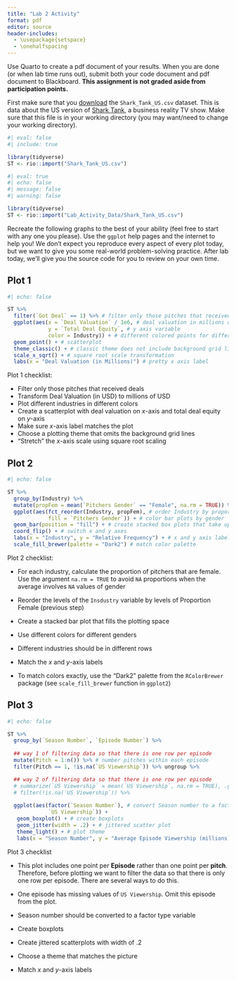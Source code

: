 ```yaml
---
title: "Lab 2 Activity"
format: pdf
editor: source
header-includes:
  - \usepackage{setspace}
  - \onehalfspacing
---
```


Use Quarto to create a pdf document of your results. When you are done (or when lab time runs out), submit both your code document and pdf document to Blackboard. **This assignment is not graded aside from participation points.**

First make sure that you [download](https://fabio-setti.netlify.app/data/World_happiness_2024.csv){target="_blank"} the `Shark_Tank_US.csv` dataset. This is data about the US version of [Shark Tank](https://en.wikipedia.org/wiki/Shark_Tank){target="_blank"}, a business reality TV show. Make sure that this file is in your working directory (you may want/need to change your working directory).

```r
#| eval: false
#| include: true

library(tidyverse)
ST <- rio::import("Shark_Tank_US.csv")
```


```r
#| eval: true
#| echo: false
#| message: false
#| warning: false

library(tidyverse)
ST <- rio::import("Lab_Activity_Data/Shark_Tank_US.csv")
```


Recreate the following graphs to the best of your ability (feel free to start with any one you please). Use the `ggplot` help pages and the internet to help you! We don't expect you reproduce every aspect of every plot today, but we want to give you some real-world problem-solving practice. After lab today, we'll give you the source code for you to review on your own time.

\newpage

## Plot 1

```r
#| echo: false

ST %>%
  filter(`Got Deal` == 1) %>% # filter only those pitches that received deals
  ggplot(aes(x = `Deal Valuation` / 1e6, # deal valuation in millions of dollars (1e6 is short for 1,000,000)
             y = `Total Deal Equity`, # y axis variable
             color = Industry)) + # different colored points for different industries
  geom_point() + # scatterplot
  theme_classic() + # classic theme does not include background grid lines
  scale_x_sqrt() + # square root scale transformation
  labs(x = "Deal Valuation (in Millions)") # pretty x axis label
```

Plot 1 checklist:

* Filter only those pitches that received deals
* Transform Deal Valuation (in USD) to millions of USD
* Plot different industries in different colors
* Create a scatterplot with deal valuation on *x*-axis and total deal equity on *y*-axis
* Make sure *x*-axis label matches the plot
* Choose a plotting theme that omits the background grid lines
* "Stretch" the *x*-axis scale using square root scaling

## Plot 2

```r
#| echo: false

ST %>%
  group_by(Industry) %>%
  mutate(propFem = mean(`Pitchers Gender` == "Female", na.rm = TRUE)) %>% # calculate proportion female for each industry
  ggplot(aes(fct_reorder(Industry, propFem), # order Industry by proportion female
             fill = `Pitchers Gender`)) + # color bar plots by gender
  geom_bar(position = "fill") + # create stacked box plots that take up the entire row
  coord_flip() + # switch x and y axes
  labs(x = "Industry", y = "Relative Frequency") + # x and y axis labels
  scale_fill_brewer(palette = "Dark2") # match color palette
```

Plot 2 checklist:

* For each industry, calculate the proportion of pitchers that are female. Use the argument `na.rm = TRUE` to avoid `NA` proportions when the average involves `NA` values of gender

* Reorder the levels of the `Insdustry` variable by levels of Proportion Female (previous step)

* Create a stacked bar plot that fills the plotting space

* Use different colors for different genders

* Different industries should be in different rows

* Match the *x* and *y*-axis labels

* To match colors exactly, use the "Dark2" palette from the `RColorBrewer` package (see `scale_fill_brewer` function in `ggplot2`)

## Plot 3

```r
#| echo: false

ST %>% 
  group_by(`Season Number`, `Episode Number`) %>%
  
  ## way 1 of filtering data so that there is one row per episode
  mutate(Pitch = 1:n()) %>% # number pitches within each episode
  filter(Pitch == 1, !is.na(`US Viewership`)) %>% ungroup %>%

  ## way 2 of filtering data so that there is one row per episode
  # summarize(`US Viewership` = mean(`US Viewership`, na.rm = TRUE), .groups = "keep") %>% # doesn't have to be the mean, could be min, max, first value, etc. 
  # filter(!is.na(`US Viewership`)) %>%
  
  ggplot(aes(factor(`Season Number`), # convert Season number to a factor
             `US Viewership`)) + 
   geom_boxplot() + # create boxplots
   geom_jitter(width = .2) + # jittered scatter plot
   theme_light() + # plot theme 
   labs(x = "Season Number", y = "Average Episode Viewership (millions)") # change x and y labels
```

Plot 3 checklist

* This plot includes one point per **Episode** rather than one point per **pitch**. Therefore, before plotting we want to filter the data so that there is only one row per episode. There are several ways to do this.

* One episode has missing values of `US Viewership`. Omit this episode from the plot.

* Season number should be converted to a factor type variable

* Create boxplots

* Create jittered scatterplots with width of .2

* Choose a theme that matches the picture

* Match *x* and *y*-axis labels
